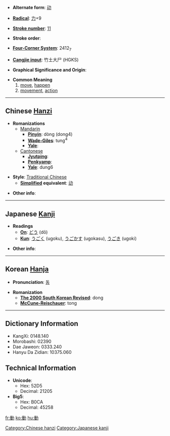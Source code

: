 * '''Alternate form''': [[动]]

* '''[[Wiktionary:Chinese radical index| Radical]]''': [[Wiktionary:Chinese radical index 力|力]]+9

* '''[[Wiktionary:Chinese total strokes index|Stroke number]]''': [[Wiktionary:Chinese total strokes index 11|11]]

* '''Stroke order''': 

* '''[[Wiktionary:Chinese four corner index|Four-Corner System]]''': 2412<sub>7</sub>

* '''[[Wiktionary:Chinese Cangjie index|Cangjie input]]''': 竹土大尸 (HGKS)

* '''Graphical Significance and Origin''': 

* '''Common Meaning'''
*#[[move]], [[happen]]
*# [[movement]], [[action]]

----

== Chinese [[Hanzi]] ==

* '''Romanizations'''
** [[Mandarin]]
*** '''[[Pinyin]]''': dòng (dong4)
*** '''[[Wade-Giles]]''': tung<sup>4</sup>
*** '''[[Yale]]''': 
**[[Cantonese]]
***'''[[Jyutping]]''':
***'''[[Penkyamp]]''': 
***'''[[Yale]]''': dung6

* '''Style''': [[Traditional Chinese]] 
** '''[[Simplified Chinese|Simplified]] equivalent''': [[动]]

* '''Other info''': 

----

== Japanese [[Kanji]] ==

* '''Readings'''
** '''[[On]]''': [[どう]] (dō)
** '''[[Kun]]''': [[うごく]] (ugoku), [[うごかす]] (ugokasu), [[うごき]] (ugoki)

* '''Other info''':  

----

== Korean [[Hanja]] ==

* '''Pronunciation''': [[동]]

* '''Romanization'''
** '''[[The 2000 South Korean Revised Romanization|The 2000 South Korean Revised]]''': dong
** '''[[McCune-Reischauer]]''': tong

----

== Dictionary Information ==

* KangXi: 0148.140
* Morobashi: 02390
* Dae Jaweon: 0333.240
* Hanyu Da Zidian: 10375.060

== Technical Information ==

* '''Unicode''':
** Hex: 52D5
** Decimal: 21205
* '''Big5''':
** Hex: B0CA
** Decimal: 45258

[[Category:Chinese hanzi]]
[[Category:Japanese kanji]]

[[fr:動]]
[[ko:動]]
[[hu:動]]
